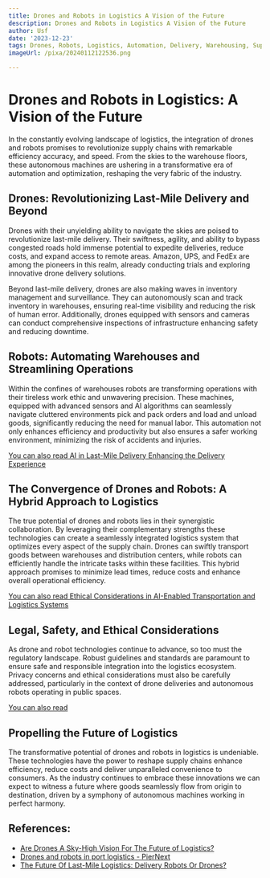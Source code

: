 ```yaml
---
title: Drones and Robots in Logistics A Vision of the Future
description: Drones and Robots in Logistics A Vision of the Future
author: Usf
date: '2023-12-23'
tags: Drones, Robots, Logistics, Automation, Delivery, Warehousing, SupplyChain, Transportation
imageUrl: /pixa/20240112122536.png

---
```

# Drones  and Robots in  Logistics: A Vision of  the Future

In  the constantly evolving landscape of logistics, the integration of drones and robots promises to  revolutionize supply chains with remarkable efficiency accuracy, and speed. From the skies to the warehouse floors, these autonomous machines are ushering  in a transformative era of automation and optimization, reshaping the very fabric of the industry.

## Drones: Revolutionizing Last-Mile Delivery and Beyond

Drones with their unyielding ability to navigate  the skies  are poised to revolutionize last-mile delivery. Their swiftness, agility, and ability to bypass congested  roads hold immense potential  to expedite deliveries, reduce costs, and expand access to remote areas.  Amazon, UPS,  and FedEx are among the pioneers in this  realm, already conducting trials and exploring innovative drone delivery solutions.

Beyond last-mile delivery, drones are also making waves in inventory management and surveillance. They can autonomously scan and  track inventory in warehouses, ensuring real-time visibility and reducing the risk of human error. Additionally, drones  equipped with sensors and cameras can conduct comprehensive inspections of infrastructure enhancing safety and reducing downtime.

##  Robots:  Automating Warehouses and Streamlining Operations

Within the confines of warehouses robots are transforming operations with their tireless work ethic and unwavering precision. These  machines, equipped with  advanced sensors and AI algorithms can seamlessly navigate cluttered environments pick and pack orders  and load  and unload goods, significantly reducing  the need for manual labor. This automation not only enhances  efficiency and  productivity but also ensures a  safer working environment, minimizing the risk of accidents and injuries.

[You can also read AI in Last-Mile Delivery Enhancing the Delivery Experience](AI%20in%20Last-Mile%20Delivery%20Enhancing%20the%20Delivery%20Experience)


## The Convergence of Drones and Robots: A Hybrid Approach to Logistics

The true potential of  drones and robots lies in their synergistic collaboration.  By leveraging their complementary strengths these technologies can create  a seamlessly integrated logistics system that optimizes every aspect of the supply chain. Drones can swiftly transport goods between warehouses and distribution centers, while robots can efficiently handle the intricate tasks within these facilities. This hybrid approach promises to minimize  lead times, reduce  costs  and enhance overall operational efficiency.

[You can also read Ethical Considerations in AI-Enabled Transportation and Logistics Systems](Ethical%20Considerations%20in%20AI-Enabled%20Transportation%20and%20Logistics%20Systems)


## Legal, Safety, and Ethical Considerations

As drone and  robot technologies continue to advance, so too must the regulatory landscape. Robust guidelines and standards are paramount to  ensure safe and responsible integration into  the logistics ecosystem. Privacy  concerns and ethical considerations must also be carefully addressed,  particularly in the context of drone deliveries and autonomous robots  operating in public  spaces.

[You can  also  read ]()


## Propelling the  Future  of Logistics

The transformative potential of drones and  robots in logistics is undeniable.  These technologies have the power to reshape supply  chains  enhance efficiency, reduce costs and deliver unparalleled convenience to consumers. As the industry continues to embrace these innovations we can  expect to witness a future where goods seamlessly flow from origin to destination, driven by a symphony of autonomous machines working in perfect harmony.

## References:
- [Are Drones A Sky-High Vision For The Future of Logistics?](https://www.robotics247.com/article/are_drones_a_sky_high_vision_for_the_future_of_logistics)
- [Drones and robots in port logistics - PierNext](https://piernext.portdebarcelona.cat/en/logistics/drones-and-robots-in-port-logistics/)
- [The Future Of Last-Mile Logistics: Delivery Robots Or Drones?](https://www.linkedin.com/pulse/future-last-mile-logistics-delivery-robots-drones-naveen-joshi)
